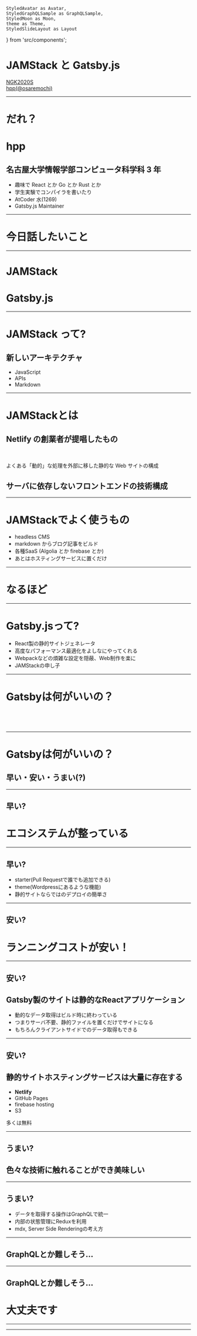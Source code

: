 
    StyledAvatar as Avatar,
    StyledGraphQLSample as GraphQLSample,
    StyledMoon as Moon,
    theme as Theme,
    StyledSlideLayout as Layout
} from 'src/components';



<Layout>


# JAMStack と Gatsby.js

[NGK2020S](https://ngk2020s.netlify.com/)  
[hpp(@osaremochi)](https://github.com/hppRC)

</Layout>

---


<Layout>

# だれ？

# hpp
## 名古屋大学情報学部コンピュータ科学科 3 年

- 趣味で React とか Go とか Rust とか
- 学生実験でコンパイラを書いたり
- AtCoder 水(1269)
- Gatsby.js Maintainer

</Layout>

<Avatar />
<Moon />

---

<Layout>

# 今日話したいこと

</Layout>

---

<Layout>

# JAMStack

# Gatsby.js

</Layout>

---

<Layout>

# JAMStack って?

## 新しいアーキテクチャ

- JavaScript
- APIs
- Markdown

</Layout>

---

<Layout>

# JAMStackとは

## Netlify の創業者が提唱したもの

<br />

よくある「動的」な処理を外部に移した静的な Web サイトの構成<br />

## サーバに依存しないフロントエンドの技術構成

</Layout>

---

<Layout>

# JAMStackでよく使うもの

- headless CMS
- markdown からブログ記事をビルド
- 各種SaaS (Algolia とか firebase とか)
- あとはホスティングサービスに置くだけ

</Layout>

---

<Layout>

# なるほど

</Layout>

---

<Layout>

# Gatsby.jsって?

- React製の静的サイトジェネレータ
- 高度なパフォーマンス最適化をよしなにやってくれる
- Webpackなどの煩雑な設定を隠蔽、Web制作を楽に
- JAMStackの申し子

</Layout>

---

<Layout>

# Gatsbyは何がいいの？

## 　　

</Layout>

---

<Layout>

# Gatsbyは何がいいの？

## 早い・安い・うまい(?)

</Layout>

---

<Layout>

## 早い?

# エコシステムが整っている

</Layout>

---

<Layout>

## 早い?

- starter(Pull Requestで誰でも追加できる)
- theme(Wordpressにあるような機能)
- 静的サイトならではのデプロイの簡単さ

</Layout>

---

<Layout>

## 安い?

# ランニングコストが安い！

</Layout>

---

<Layout>

## 安い?

## Gatsby製のサイトは静的なReactアプリケーション

- 動的なデータ取得はビルド時に終わっている
- つまりサーバ不要、静的ファイルを置くだけでサイトになる
- もちろんクライアントサイドでのデータ取得もできる

</Layout>

---
<Layout>

## 安い?

## 静的サイトホスティングサービスは大量に存在する

- <b>Netlify</b>
- GitHub Pages
- firebase hosting
- S3

多くは無料

</Layout>

---

<Layout>

## うまい?

## 色々な技術に触れることができ美味しい

</Layout>

---
<Layout>

## うまい?

- データを取得する操作はGraphQLで統一
- 内部の状態管理にReduxを利用
- mdx, Server Side Renderingの考え方


</Layout>

---

<Layout>

## GraphQLとか難しそう...

</Layout>

---
<Layout>

## GraphQLとか難しそう...

# 大丈夫です

</Layout>

---

<GraphQLSample />

---

